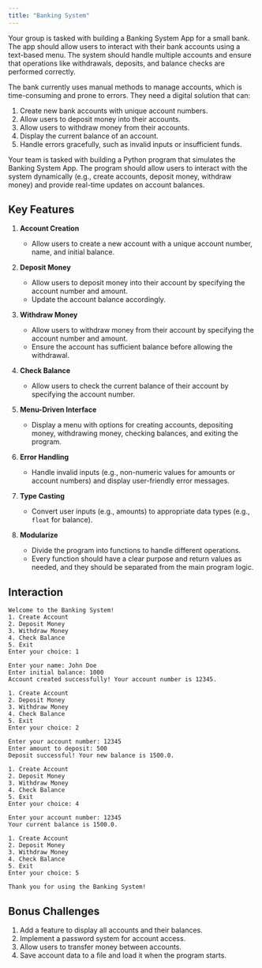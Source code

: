 ```yaml
---
title: "Banking System"
---
```


Your group is tasked with building a Banking System App for a small bank. The app should allow users to interact with their bank accounts using a text-based menu. The system should handle multiple accounts and ensure that operations like withdrawals, deposits, and balance checks are performed correctly.

The bank currently uses manual methods to manage accounts, which is time-consuming and prone to errors. They need a digital solution that can:

1. Create new bank accounts with unique account numbers.
2. Allow users to deposit money into their accounts.
3. Allow users to withdraw money from their accounts.
4. Display the current balance of an account.
5. Handle errors gracefully, such as invalid inputs or insufficient funds.

Your team is tasked with building a Python program that simulates the Banking System App. The program should allow users to interact with the system dynamically (e.g., create accounts, deposit money, withdraw money) and provide real-time updates on account balances.

## Key Features

1. **Account Creation**

    - Allow users to create a new account with a unique account number, name, and initial balance.

2. **Deposit Money**

    - Allow users to deposit money into their account by specifying the account number and amount.
    - Update the account balance accordingly.

3. **Withdraw Money**

    - Allow users to withdraw money from their account by specifying the account number and amount.
    - Ensure the account has sufficient balance before allowing the withdrawal.

4. **Check Balance**

    - Allow users to check the current balance of their account by specifying the account number.

5. **Menu-Driven Interface**

    - Display a menu with options for creating accounts, depositing money, withdrawing money, checking balances, and exiting the program.

6. **Error Handling**

    - Handle invalid inputs (e.g., non-numeric values for amounts or account numbers) and display user-friendly error messages.

7. **Type Casting**

    - Convert user inputs (e.g., amounts) to appropriate data types (e.g., `float` for balance).

8. **Modularize**

    - Divide the program into functions to handle different operations.
    - Every function should have a clear purpose and return values as needed, and they should be separated from the main program logic.

## Interaction

```codeowners title="Example"
Welcome to the Banking System!
1. Create Account
2. Deposit Money
3. Withdraw Money
4. Check Balance
5. Exit
Enter your choice: 1

Enter your name: John Doe
Enter initial balance: 1000
Account created successfully! Your account number is 12345.

1. Create Account
2. Deposit Money
3. Withdraw Money
4. Check Balance
5. Exit
Enter your choice: 2

Enter your account number: 12345
Enter amount to deposit: 500
Deposit successful! Your new balance is 1500.0.

1. Create Account
2. Deposit Money
3. Withdraw Money
4. Check Balance
5. Exit
Enter your choice: 4

Enter your account number: 12345
Your current balance is 1500.0.

1. Create Account
2. Deposit Money
3. Withdraw Money
4. Check Balance
5. Exit
Enter your choice: 5

Thank you for using the Banking System!
```

## Bonus Challenges

1. Add a feature to display all accounts and their balances.
2. Implement a password system for account access.
3. Allow users to transfer money between accounts.
4. Save account data to a file and load it when the program starts.